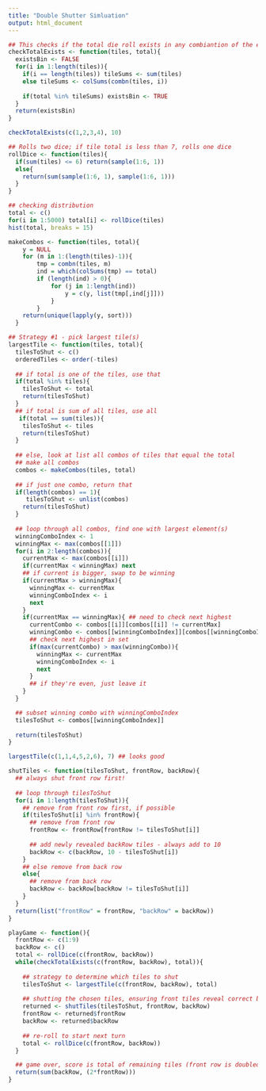 ```yaml
---
title: "Double Shutter Simluation"
output: html_document
---
```


```r
## This checks if the total die roll exists in any combiantion of the existing tiles. 
checkTotalExists <- function(tiles, total){
  existsBin <- FALSE
  for(i in 1:length(tiles)){
    if(i == length(tiles)) tileSums <- sum(tiles)
    else tileSums <- colSums(combn(tiles, i))
    
    if(total %in% tileSums) existsBin <- TRUE
  }
  return(existsBin)
}

checkTotalExists(c(1,2,3,4), 10)
```

```r
## Rolls two dice; if tile total is less than 7, rolls one dice
rollDice <- function(tiles){
  if(sum(tiles) <= 6) return(sample(1:6, 1))
  else{
    return(sum(sample(1:6, 1), sample(1:6, 1)))
  }
}

## checking distribution
total <- c()
for(i in 1:5000) total[i] <- rollDice(tiles)
hist(total, breaks = 15)
```

```r

makeCombos <- function(tiles, total){
    y = NULL
    for (m in 1:(length(tiles)-1)){
        tmp = combn(tiles, m)
        ind = which(colSums(tmp) == total)
        if (length(ind) > 0){
            for (j in 1:length(ind))
                y = c(y, list(tmp[,ind[j]]))
            }
        }
    return(unique(lapply(y, sort)))
  }

```

```r
## Strategy #1 - pick largest tile(s)
largestTile <- function(tiles, total){
  tilesToShut <- c()
  orderedTiles <- order(-tiles)
  
  ## if total is one of the tiles, use that
  if(total %in% tiles){
    tilesToShut <- total
    return(tilesToShut)
  }
  ## if total is sum of all tiles, use all
   if(total == sum(tiles)){
    tilesToShut <- tiles
    return(tilesToShut)
  }
  
  ## else, look at list all combos of tiles that equal the total
  ## make all combos
  combos <- makeCombos(tiles, total)
  
  ## if just one combo, return that
  if(length(combos) == 1){
     tilesToShut <- unlist(combos)
    return(tilesToShut)
  }
  
  ## loop through all combos, find one with largest element(s)
  winningComboIndex <- 1
  winningMax <- max(combos[[1]])
  for(i in 2:length(combos)){
    currentMax <- max(combos[[i]])
    if(currentMax < winningMax) next
    ## if current is bigger, swap to be winning
    if(currentMax > winningMax){
      winningMax <- currentMax
      winningComboIndex <- i
      next
    }
    if(currentMax == winningMax){ ## need to check next highest
      currentCombo <- combos[[i]][combos[[i]] != currentMax]
      winningCombo <- combos[[winningComboIndex]][combos[[winningComboIndex]] != winningMax]
      ## check next highest in set
      if(max(currentCombo) > max(winningCombo)){
        winningMax <- currentMax
        winningComboIndex <- i
        next
      }
      ## if they're even, just leave it
    }
  }

  ## subset winning combo with winningComboIndex
  tilesToShut <- combos[[winningComboIndex]]
 
  return(tilesToShut)
}

largestTile(c(1,1,4,5,2,6), 7) ## looks good
```

```r

shutTiles <- function(tilesToShut, frontRow, backRow){
  ## always shut front row first!
  
  ## loop through tilesToShut
  for(i in 1:length(tilesToShut)){
    ## remove from front row first, if possible
    if(tilesToShut[i] %in% frontRow){ 
      ## remove from front row
      frontRow <- frontRow[frontRow != tilesToShut[i]]
      
      ## add newly revealed backRow tiles - always add to 10
      backRow <- c(backRow, 10 - tilesToShut[i])
    }
    ## else remove from back row
    else{
      ## remove from back row
      backRow <- backRow[backRow != tilesToShut[i]]
    }
  }
  return(list("frontRow" = frontRow, "backRow" = backRow))
}

```


```r
playGame <- function(){
  frontRow <- c(1:9)
  backRow <- c()
  total <- rollDice(c(frontRow, backRow))
  while(checkTotalExists(c(frontRow, backRow), total)){
    
    ## strategy to determine which tiles to shut
    tilesToShut <- largestTile(c(frontRow, backRow), total)
    
    ## shutting the chosen tiles, ensuring front tiles reveal correct back tiles
    returned <- shutTiles(tilesToShut, frontRow, backRow)
    frontRow <- returned$frontRow
    backRow <- returned$backRow
    
    ## re-roll to start next turn
    total <- rollDice(c(frontRow, backRow))
  }

  ## game over, score is total of remaining tiles (front row is doubled)
  return(sum(backRow, (2*frontRow)))
}

```

